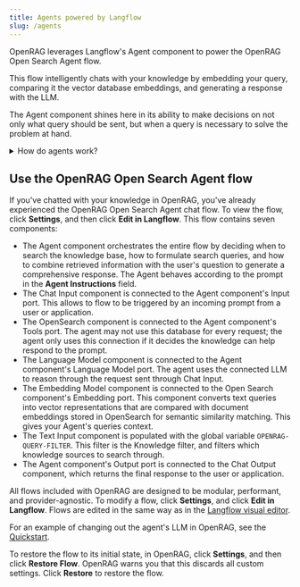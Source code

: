 ```yaml
---
title: Agents powered by Langflow
slug: /agents
---
```


OpenRAG leverages Langflow's Agent component to power the OpenRAG Open Search Agent flow.

This flow intelligently chats with your knowledge by embedding your query, comparing it the vector database embeddings, and generating a response with the LLM.

The Agent component shines here in its ability to make decisions on not only what query should be sent, but when a query is necessary to solve the problem at hand. 

<details closed>
<summary>How do agents work?</summary>

Agents extend Large Language Models (LLMs) by integrating tools, which are functions that provide additional context and enable autonomous task execution. These integrations make agents more specialized and powerful than standalone LLMs.

Whereas an LLM might generate acceptable, inert responses to general queries and tasks, an agent can leverage the integrated context and tools to provide more relevant responses and even take action. For example, you might create an agent that can access your company's documentation, repositories, and other resources to help your team with tasks that require knowledge of your specific products, customers, and code.

Agents use LLMs as a reasoning engine to process input, determine which actions to take to address the query, and then generate a response. The response could be a typical text-based LLM response, or it could involve an action, like editing a file, running a script, or calling an external API.

In an agentic context, tools are functions that the agent can run to perform tasks or access external resources. A function is wrapped as a Tool object with a common interface that the agent understands. Agents become aware of tools through tool registration, which is when the agent is provided a list of available tools typically at agent initialization. The Tool object's description tells the agent what the tool can do so that it can decide whether the tool is appropriate for a given request.

</details>

## Use the OpenRAG Open Search Agent flow

If you've chatted with your knowledge in OpenRAG, you've already experienced the OpenRAG Open Search Agent chat flow.
To view the flow, click <Icon name="Settings" aria-hidden="true"/> **Settings**, and then click **Edit in Langflow**.
This flow contains seven components:

* The Agent component orchestrates the entire flow by deciding when to search the knowledge base, how to formulate search queries, and how to combine retrieved information with the user's question to generate a comprehensive response.
The Agent behaves according to the prompt in the **Agent Instructions** field.
* The Chat Input component is connected to the Agent component's Input port. This allows to flow to be triggered by an incoming prompt from a user or application.
* The OpenSearch component is connected to the Agent component's Tools port. The agent may not use this database for every request; the agent only uses this connection if it decides the knowledge can help respond to the prompt.
* The Language Model component is connected to the Agent component's Language Model port. The agent uses the connected LLM to reason through the request sent through Chat Input.
* The Embedding Model component is connected to the Open Search component's Embedding port. This component converts text queries into vector representations that are compared with document embeddings stored in OpenSearch for semantic similarity matching. This gives your Agent's queries context.
* The Text Input component is populated with the global variable `OPENRAG-QUERY-FILTER`. 
This filter is the Knowledge filter, and filters which knowledge sources to search through.
* The Agent component's Output port is connected to the Chat Output component, which returns the final response to the user or application.

All flows included with OpenRAG are designed to be modular, performant, and provider-agnostic.
To modify a flow, click <Icon name="Settings" aria-hidden="true"/> **Settings**, and click **Edit in Langflow**.
Flows are edited in the same way as in the [Langflow visual editor](https://docs.langflow.org/concepts-overview).

For an example of changing out the agent's LLM in OpenRAG, see the [Quickstart](/quickstart#change-components).

To restore the flow to its initial state, in OpenRAG, click <Icon name="Settings" aria-hidden="true"/> **Settings**, and then click **Restore Flow**.
OpenRAG warns you that this discards all custom settings. Click **Restore** to restore the flow.